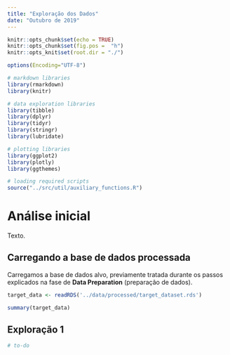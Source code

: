```yaml
---
title: "Exploração dos Dados"
date: "Outubro de 2019"
---
```


```r
knitr::opts_chunk$set(echo = TRUE)
knitr::opts_chunk$set(fig.pos =  "h")
knitr::opts_knit$set(root.dir = "./")

options(Encoding="UTF-8")

# markdown libraries
library(rmarkdown)
library(knitr)

# data exploration libraries
library(tibble)
library(dplyr)
library(tidyr)
library(stringr)
library(lubridate)

# plotting libraries
library(ggplot2)
library(plotly)
library(ggthemes)

# loading required scripts
source("../src/util/auxiliary_functions.R")
```

# Análise inicial

Texto.

## Carregando a base de dados processada

Carregamos a base de dados alvo, previamente tratada durante os passos explicados na fase de **Data Preparation** (preparação de dados). 

```r
target_data <- readRDS('../data/processed/target_dataset.rds')

summary(target_data)
```

## Exploração 1

```r
# to-do
```